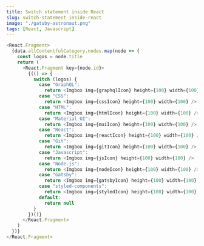 ```yaml
---
title: Switch statement inside React
slug: switch-statement-inside-react
image: "./gatsby-astronaut.png"
tags: [React, Javascript]
---
```


```js
<React.Fragment>
  {data.allContentfulCategory.nodes.map(node => {
    const logos = node.title
    return (
      <React.Fragment key={node.id}>
        {(() => {
          switch (logos) {
            case "GraphQL":
              return <Imgbox img={graphqlIcon} height={100} width={100} />
            case "CSS":
              return <Imgbox img={cssIcon} height={100} width={100} />
            case "HTML":
              return <Imgbox img={htmlIcon} height={100} width={100} />
            case "Material UI":
              return <Imgbox img={muiIcon} height={100} width={100} />
            case "React":
              return <Imgbox img={reactIcon} height={100} width={100} />
            case "Git":
              return <Imgbox img={gitIcon} height={100} width={100} />
            case "Javascript":
              return <Imgbox img={jsIcon} height={100} width={100} />
            case "Node.js":
              return <Imgbox img={nodeIcon} height={100} width={100} />
            case "Gatsby":
              return <Imgbox img={gatsbyIcon} height={100} width={100} />
            case "styled-components":
              return <Imgbox img={styledIcon} height={100} width={100} />
            default:
              return null
          }
        })()}
      </React.Fragment>
    )
  })}
</React.Fragment>
```
